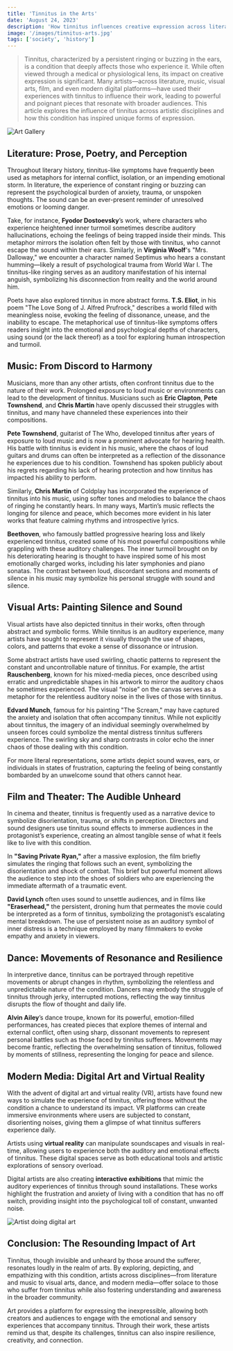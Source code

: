 ```yaml
---
title: 'Tinnitus in the Arts'
date: 'August 24, 2023'
description: 'How tinnitus influences creative expression across literature, music, and visual arts, forming a unique symphony of perception.'
image: '/images/tinnitus-arts.jpg'
tags: ['society', 'history']
---
```


<Blockquote>
  Tinnitus, characterized by a persistent ringing or buzzing in the ears, is a
  condition that deeply affects those who experience it. While often viewed
  through a medical or physiological lens, its impact on creative expression is
  significant. Many artists—across literature, music, visual arts, film, and
  even modern digital platforms—have used their experiences with tinnitus to
  influence their work, leading to powerful and poignant pieces that resonate
  with broader audiences. This article explores the influence of tinnitus across
  artistic disciplines and how this condition has inspired unique forms of
  expression.
</Blockquote>

<Image src="/images/tinnitus-arts.jpg" alt="Art Gallery" />

## <Highlighter>Literature: Prose, Poetry, and Perception</Highlighter>

Throughout literary history, tinnitus-like symptoms have frequently been used as metaphors for internal conflict, isolation, or an impending emotional storm. In literature, the experience of constant ringing or buzzing can represent the psychological burden of anxiety, trauma, or unspoken thoughts. The sound can be an ever-present reminder of unresolved emotions or looming danger.

Take, for instance, **Fyodor Dostoevsky**’s work, where characters who experience heightened inner turmoil sometimes describe auditory hallucinations, echoing the feelings of being trapped inside their minds. This metaphor mirrors the isolation often felt by those with tinnitus, who cannot escape the sound within their ears. Similarly, in **Virginia Woolf**'s "Mrs. Dalloway," we encounter a character named Septimus who hears a constant humming—likely a result of psychological trauma from World War I. The tinnitus-like ringing serves as an auditory manifestation of his internal anguish, symbolizing his disconnection from reality and the world around him.

Poets have also explored tinnitus in more abstract forms. **T.S. Eliot**, in his poem "The Love Song of J. Alfred Prufrock," describes a world filled with meaningless noise, evoking the feeling of dissonance, unease, and the inability to escape. The metaphorical use of tinnitus-like symptoms offers readers insight into the emotional and psychological depths of characters, using sound (or the lack thereof) as a tool for exploring human introspection and turmoil.

<AdComponent />

## <Highlighter>Music: From Discord to Harmony</Highlighter>

Musicians, more than any other artists, often confront tinnitus due to the nature of their work. Prolonged exposure to loud music or environments can lead to the development of tinnitus. Musicians such as **Eric Clapton**, **Pete Townshend**, and **Chris Martin** have openly discussed their struggles with tinnitus, and many have channeled these experiences into their compositions.

**Pete Townshend**, guitarist of The Who, developed tinnitus after years of exposure to loud music and is now a prominent advocate for hearing health. His battle with tinnitus is evident in his music, where the chaos of loud guitars and drums can often be interpreted as a reflection of the dissonance he experiences due to his condition. Townshend has spoken publicly about his regrets regarding his lack of hearing protection and how tinnitus has impacted his ability to perform.

Similarly, **Chris Martin** of Coldplay has incorporated the experience of tinnitus into his music, using softer tones and melodies to balance the chaos of ringing he constantly hears. In many ways, Martin’s music reflects the longing for silence and peace, which becomes more evident in his later works that feature calming rhythms and introspective lyrics.

**Beethoven**, who famously battled progressive hearing loss and likely experienced tinnitus, created some of his most powerful compositions while grappling with these auditory challenges. The inner turmoil brought on by his deteriorating hearing is thought to have inspired some of his most emotionally charged works, including his later symphonies and piano sonatas. The contrast between loud, discordant sections and moments of silence in his music may symbolize his personal struggle with sound and silence.

## <Highlighter>Visual Arts: Painting Silence and Sound</Highlighter>

Visual artists have also depicted tinnitus in their works, often through abstract and symbolic forms. While tinnitus is an auditory experience, many artists have sought to represent it visually through the use of shapes, colors, and patterns that evoke a sense of dissonance or intrusion.

Some abstract artists have used swirling, chaotic patterns to represent the constant and uncontrollable nature of tinnitus. For example, the artist **Rauschenberg**, known for his mixed-media pieces, once described using erratic and unpredictable shapes in his artwork to mirror the auditory chaos he sometimes experienced. The visual “noise” on the canvas serves as a metaphor for the relentless auditory noise in the lives of those with tinnitus.

**Edvard Munch**, famous for his painting "The Scream," may have captured the anxiety and isolation that often accompany tinnitus. While not explicitly about tinnitus, the imagery of an individual seemingly overwhelmed by unseen forces could symbolize the mental distress tinnitus sufferers experience. The swirling sky and sharp contrasts in color echo the inner chaos of those dealing with this condition.

For more literal representations, some artists depict sound waves, ears, or individuals in states of frustration, capturing the feeling of being constantly bombarded by an unwelcome sound that others cannot hear.

## <Highlighter>Film and Theater: The Audible Unheard</Highlighter>

In cinema and theater, tinnitus is frequently used as a narrative device to symbolize disorientation, trauma, or shifts in perception. Directors and sound designers use tinnitus sound effects to immerse audiences in the protagonist’s experience, creating an almost tangible sense of what it feels like to live with this condition.

In **"Saving Private Ryan,"** after a massive explosion, the film briefly simulates the ringing that follows such an event, symbolizing the disorientation and shock of combat. This brief but powerful moment allows the audience to step into the shoes of soldiers who are experiencing the immediate aftermath of a traumatic event.

**David Lynch** often uses sound to unsettle audiences, and in films like **"Eraserhead,"** the persistent, droning hum that permeates the movie could be interpreted as a form of tinnitus, symbolizing the protagonist’s escalating mental breakdown. The use of persistent noise as an auditory symbol of inner distress is a technique employed by many filmmakers to evoke empathy and anxiety in viewers.

<AdComponent />

## <Highlighter>Dance: Movements of Resonance and Resilience</Highlighter>

In interpretive dance, tinnitus can be portrayed through repetitive movements or abrupt changes in rhythm, symbolizing the relentless and unpredictable nature of the condition. Dancers may embody the struggle of tinnitus through jerky, interrupted motions, reflecting the way tinnitus disrupts the flow of thought and daily life.

**Alvin Ailey**’s dance troupe, known for its powerful, emotion-filled performances, has created pieces that explore themes of internal and external conflict, often using sharp, dissonant movements to represent personal battles such as those faced by tinnitus sufferers. Movements may become frantic, reflecting the overwhelming sensation of tinnitus, followed by moments of stillness, representing the longing for peace and silence.

## <Highlighter>Modern Media: Digital Art and Virtual Reality</Highlighter>

With the advent of digital art and virtual reality (VR), artists have found new ways to simulate the experience of tinnitus, offering those without the condition a chance to understand its impact. VR platforms can create immersive environments where users are subjected to constant, disorienting noises, giving them a glimpse of what tinnitus sufferers experience daily.

Artists using **virtual reality** can manipulate soundscapes and visuals in real-time, allowing users to experience both the auditory and emotional effects of tinnitus. These digital spaces serve as both educational tools and artistic explorations of sensory overload.

Digital artists are also creating **interactive exhibitions** that mimic the auditory experiences of tinnitus through sound installations. These works highlight the frustration and anxiety of living with a condition that has no off switch, providing insight into the psychological toll of constant, unwanted noise.

<Image src="/images/digital-art.jpg" alt="Artist doing digital art" />

## <Highlighter>Conclusion: The Resounding Impact of Art</Highlighter>

Tinnitus, though invisible and unheard by those around the sufferer, resonates loudly in the realm of arts. By exploring, depicting, and empathizing with this condition, artists across disciplines—from literature and music to visual arts, dance, and modern media—offer solace to those who suffer from tinnitus while also fostering understanding and awareness in the broader community.

Art provides a platform for expressing the inexpressible, allowing both creators and audiences to engage with the emotional and sensory experiences that accompany tinnitus. Through their work, these artists remind us that, despite its challenges, tinnitus can also inspire resilience, creativity, and connection.
